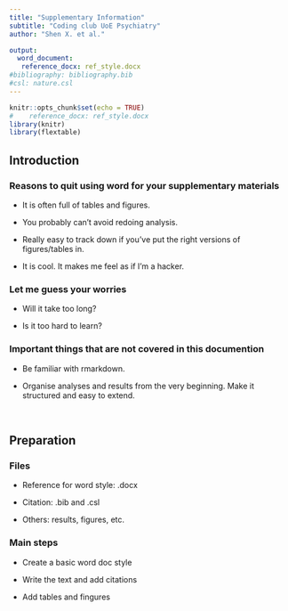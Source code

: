 ---
title: "Supplementary Information"
subtitle: "Coding club UoE Psychiatry"
author: "Shen X. et al."

output: 
  word_document:
   reference_docx: ref_style.docx
#bibliography: bibliography.bib
#csl: nature.csl
---

```{r setup, include=FALSE}
knitr::opts_chunk$set(echo = TRUE)
#    reference_docx: ref_style.docx
library(knitr)
library(flextable)
```

\newpage

## Introduction

### Reasons to quit using word for your supplementary materials

-   It is often full of tables and figures.

-   You probably can't avoid redoing analysis.

-   Really easy to track down if you've put the right versions of figures/tables in.

-   It is cool. It makes me feel as if I'm a hacker.

### Let me guess your worries

-   Will it take too long?

-   Is it too hard to learn?

### Important things that are not covered in this documention

-   Be familiar with rmarkdown.

-   Organise analyses and results from the very beginning. Make it structured and easy to extend.

   

## Preparation

### Files

-   Reference for word style: .docx

-   Citation: .bib and .csl

-   Others: results, figures, etc.

### Main steps

-   Create a basic word doc style

-   Write the text and add citations

-   Add tables and fingures

\newpage

##### 
